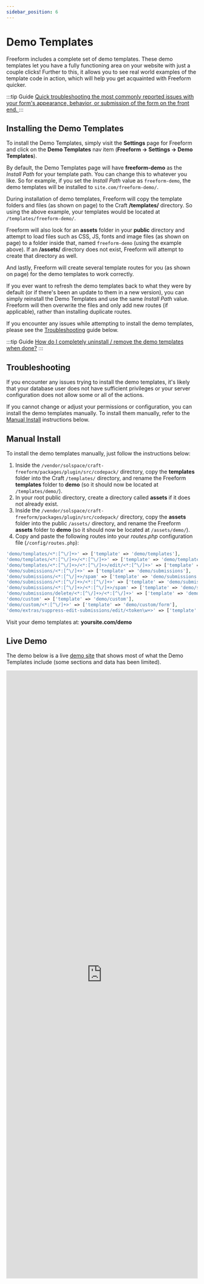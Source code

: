 ```yaml
---
sidebar_position: 6
---
```





# Demo Templates

Freeform includes a complete set of demo templates. These demo templates let you have a fully functioning area on your website with just a couple clicks! Further to this, it allows you to see real world examples of the template code in action, which will help you get acquainted with Freeform quicker.

:::tip Guide
[Quick troubleshooting the most commonly reported issues with your form's appearance, behavior, or submission of the form on the front end.
](guides/troubleshooting-form-issues/)
:::

<Photo img={DemoTemplatesPhoto} alt="Demo Templates" />

<Player
  url="https://www.youtube.com/watch?v=bxJtIZNAIoU"
  muted
  loop
  playing
  width="100%"
  height="100%"
/>

## Installing the Demo Templates

To install the Demo Templates, simply visit the **Settings** page for Freeform and click on the **Demo Templates** nav item (**Freeform → Settings → Demo Templates**).

By default, the Demo Templates page will have **freeform-demo** as the _Install Path_ for your template path. You can change this to whatever you like. So for example, if you set the _Install Path_ value as `freeform-demo`, the demo templates will be installed to `site.com/freeform-demo/`.

During installation of demo templates, Freeform will copy the template folders and files (as shown on page) to the Craft **/templates/** directory. So using the above example, your templates would be located at `/templates/freeform-demo/`.

Freeform will also look for an **assets** folder in your **public** directory and attempt to load files such as CSS, JS, fonts and image files (as shown on page) to a folder inside that, named `freeform-demo` (using the example above). If an **/assets/** directory does not exist, Freeform will attempt to create that directory as well.

And lastly, Freeform will create several template routes for you (as shown on page) for the demo templates to work correctly.

If you ever want to refresh the demo templates back to what they were by default (or if there's been an update to them in a new version), you can simply reinstall the Demo Templates and use the same _Install Path_ value. Freeform will then overwrite the files and only add new routes (if applicable), rather than installing duplicate routes.

If you encounter any issues while attempting to install the demo templates, please see the [Troubleshooting](#troubleshooting) guide below.

:::tip Guide
[How do I completely uninstall / remove the demo templates when done?](guides/remove-demo-templates/)
:::

## Troubleshooting

If you encounter any issues trying to install the demo templates, it's likely that your database user does not have sufficient privileges or your server configuration does not allow some or all of the actions.

If you cannot change or adjust your permissions or configuration, you can install the demo templates manually. To install them manually, refer to the [Manual Install](#manual-install) instructions below.

## Manual Install

To install the demo templates manually, just follow the instructions below:

1. Inside the `/vendor/solspace/craft-freeform/packages/plugin/src/codepack/` directory, copy the **templates** folder into the Craft `/templates/` directory, and rename the Freeform **templates** folder to **demo** (so it should now be located at `/templates/demo/`).
2. In your root public directory, create a directory called **assets** if it does not already exist.
3. Inside the `/vendor/solspace/craft-freeform/packages/plugin/src/codepack/` directory, copy the **assets** folder into the public `/assets/` directory, and rename the Freeform **assets** folder to **demo** (so it should now be located at `/assets/demo/`).
4. Copy and paste the following routes into your _routes.php_ configuration file (`/config/routes.php`):

```php
'demo/templates/<*:[^\/]+>' => ['template' => 'demo/templates'],
'demo/templates/<*:[^\/]+>/<*:[^\/]+>' => ['template' => 'demo/templates/form'],
'demo/templates/<*:[^\/]+>/<*:[^\/]+>/edit/<*:[^\/]+>' => ['template' => 'demo/templates/form'],
'demo/submissions/<*:[^\/]+>' => ['template' => 'demo/submissions'],
'demo/submissions/<*:[^\/]+>/spam' => ['template' => 'demo/submissions'],
'demo/submissions/<*:[^\/]+>/<*:[^\/]+>' => ['template' => 'demo/submissions/view'],
'demo/submissions/<*:[^\/]+>/<*:[^\/]+>/spam' => ['template' => 'demo/submissions/view'],
'demo/submissions/delete/<*:[^\/]+>/<*:[^\/]+>' => ['template' => 'demo/submissions/delete'],
'demo/custom' => ['template' => 'demo/custom'],
'demo/custom/<*:[^\/]+>' => ['template' => 'demo/custom/form'],
'demo/extras/suppress-edit-submissions/edit/<token\w+>' => ['template' => 'demo/extras/suppress-edit-submissions'],
```

Visit your demo templates at: **yoursite.com/demo**

## Live Demo

The demo below is a live [demo site](https://demo.solspace.net/craft/freeform-demo/) that shows most of what the Demo Templates include (some sections and data has been limited).

<iframe
  title="App Demo"
  id="app-demo"
  src="https://demo.solspace.net/craft/freeform-demo/"
  scrolling="yes"
  height="1600px"
  width="100%"
  class="app-demo"
  frameborder="0"
></iframe>
